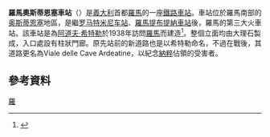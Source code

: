{{Infobox_Station
|RouteType=
|Title=羅馬奧斯蒂恩塞車站
|EngTitle=Stazione di Roma Ostiense
|linecolour= |
|linecolour2=|
|linecolour3=|
|linecolour4=|
|linecolour5=| 
|linecolour6=|
|ImageName= Roma Ostiense station.jpg
|Line=
|Code= 
|Operator=Centostazioni
|Place={{ITA}}[[羅馬市|羅馬市]]
|StartDate=1940年
|Style=地面車站
}}

'''羅馬奧斯蒂恩塞車站'''（{{lang-it|Stazione di Roma Ostiense}}）是[[義大利|義大利]]首都[[羅馬|羅馬]]的一座[[鐵路車站|鐵路車站]]。車站位於羅馬南部的[[奥斯蒂恩塞|奥斯蒂恩塞]]地區，是繼[[罗马特米尼车站|罗马特米尼车站]]、[[羅馬提布提納車站|羅馬提布提納車站]]後，羅馬的第三大火車站。該車站是為[[阿道夫·希特勒|阿道夫·希特勒]]於1938年訪問[[羅馬|羅馬]]而建造<ref name=ere>{{Cite web | url=https://erenow.net/common/mussolinis-rome-rebuilding-the-eternal-city/1.php | title=INTRODUCTION - Mussolini's Rome: Rebuilding the Eternal City}}</ref>。整個立面均由大理石製成，入口處設有柱狀門廊。原先站前的新道路也是以希特勒命名，不過在戰後，其道路更名為Viale delle Cave Ardeatine，以紀念[[納粹|納粹]]佔領的受害者。

==參考資料==
{{reflist}}

{{coord|41|52|22.15|N|12|29|4.98|E|type:railwaystation_region:IT-RM_source:itwiki|display=title}}
[[Category:拉齊奧大區鐵路車站|羅]]